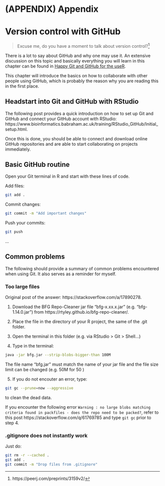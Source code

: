 # (APPENDIX) Appendix

# Version control with GitHub

>Excuse me, do you have a moment to talk about version control?^[https://peerj.com/preprints/3159v2/]

There is a lot to say about GitHub and why one may use it. An extensive discussion on this topic and basically everything you will learn in this chapter can be found in [Happy Git and GitHub for the useR](https://happygitwithr.com/big-picture.html).

This chapter will introduce the basics on how to collaborate with other people using GitHub, which is probably the reason why you are reading this in the first place. 


## Headstart into Git and GitHub with RStudio

The following post provides a quick introduction on how to set up Git and GitHub and connect your GitHub account with RStudio: https://www.bioinformatics.babraham.ac.uk/training/RStudio_GitHub/Initial_setup.html.

Once this is done, you should be able to connect and download online GitHub repositories and are able to start collaborating on projects immediately.



## Basic GitHub routine


Open your Git terminal in R and start with these lines of code.


Add files:

```bash
git add .
```

Commit changes: 

```bash
git commit -m "Add important changes"
```

Push your commits:

```bash
git push
```
...


## Common problems

The following should provide a summary of common problems encountered when using Git. It also serves as a reminder for myself.

### Too large files


Original post of the answer: https://stackoverflow.com/a/17890278.

1. Download the BFG Repo-Cleaner jar file "bfg-x.xx.x.jar" (e.g. "bfg-1.14.0.jar") from https://rtyley.github.io/bfg-repo-cleaner/.

2. Place the file in the directory of your R project, the same of the .git folder.

3. Open the terminal in this folder (e.g. via RStudio > Git > Shell...)

4. Type in the terminal:

```bash
java -jar bfg.jar --strip-blobs-bigger-than 100M
```

The file name "bfg.jar" must match the name of your jar file and the file size limit can be changed (e.g. 50M for 50 )

5. If you do not encouter an error, type:

```bash
git gc --prune=now --aggressive
```

to clean the dead data.


If you encounter the following error `Warning : no large blobs matching criteria found in packfiles - does the repo need to be packed?`, refer to this post https://stackoverflow.com/q/61769785 and type `git gc` prior to step 4.


### .gitignore does not instantly work

Just do:
```bash
git rm -r --cached .
git add .
git commit -m "Drop files from .gitignore"
```



